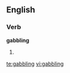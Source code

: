 
==English==

===Verb===
'''gabbling'''

# {{present participle of|[[gabble]]}}

[[te:gabbling]]
[[vi:gabbling]]